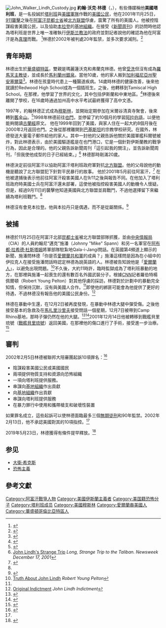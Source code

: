 [[File:John_Walker_Lindh_Custody.jpg|thumb]]
'''約翰·沃克·林德'''（{{lang-en|'''John Phillip Walker Lindh'''}}，{{bd|1981年|2月9日|catIdx=Lindh}}），有些傳媒稱他'''美國塔利班'''，是一名投誠於[[塔利班|塔利班]]與[[美國軍隊|美國軍隊]]作戰的[[美國公民|美國公民]]，他在2001年11月25日，[[911襲擊|911襲擊]]之後在[[阿富汗|阿富汗]][[昆都士省|昆都士省]]被[[北方聯盟_(阿富汗)|北方联盟]]俘虜，震驚了所有的美國人。他被控陰謀殺害美國公民，以及協助[[本拉登|本拉登]]的[[基地組織|基地組織]]。在接受《[[新聞周刊|新聞周刊]]》的訪問時他認為塔利班是世界上唯一准確執行[[伊斯兰教法|伊斯兰教法]]的政府並對記者說他的確認為他在阿富汗是為[[真理|真理]]而戰。 <ref>{{Cite web |url=http://news.bbc.co.uk/chinese/trad/hi/newsid_1780000/newsid_1780800/1780892.stm |title=人物：“美國塔利班”林德 |accessdate=2010-06-04 |archive-date=2014-02-02 |archive-url=https://web.archive.org/web/20140202143033/http://news.bbc.co.uk/chinese/trad/hi/newsid_1780000/newsid_1780800/1780892.stm |dead-url=no }}</ref>林德於2002年被判處20年監禁，並多次要求減刑。<ref>{{Cite web |url=http://www.hkheadline.com/instantnews/news_content/200812/19/20081219b000005.html?cat=b |title=美籍塔利班 第五度求減刑 |accessdate=2010-06-08 |archive-date=2010-11-17 |archive-url=https://web.archive.org/web/20101117192943/http://www.hkheadline.com/instantnews/news_content/200812/19/20081219b000005.html?cat=b |dead-url=no }}</ref>

==青年時期==
林德出生於[[華盛頓特區|華盛頓特區]]，雙親是瑪麗蓮沃克和弗蘭克林德。他曾[[受洗|受洗]]但沒有成為[[羅馬天主教徒|羅馬天主教徒]]，並成長於[[銀泉_(馬利蘭州)|馬利蘭州銀泉]]。當他10歲，他的家人搬到[[加利福尼亞州|加利福尼亞州]][[聖安塞爾莫|聖安塞爾莫]]<ref name=time>{{cite news|last=Tyrangiel|first=Josh|title=The Taliban Next Door|work=[[Time_(magazine)|Time magazine]]|date=December 8, 2001|url=http://www.time.com/time/nation/article/0,8599,187564,00.html|accessdate=2009-08-01|archive-date=2013-08-23|archive-url=https://web.archive.org/web/20130823120627/http://www.time.com/time/nation/article/0,8599,187564,00.html|dead-url=no}}</ref>。林德在孩童時代患上一種腸道疾病。14歲時林德的健康改善，後來他就讀於Redwood High School成為一個插班生。之後，他轉移到Tamiscal High School。在那裡，他學習了世界的文化，其中包括伊斯蘭和中東地區。<ref name=time>{{cite news|last=Tyrangiel|first=Josh|title=The Taliban Next Door|work=[[Time_(magazine)|Time magazine]]|date=December 8, 2001|url=http://www.time.com/time/nation/article/0,8599,187564,00.html|accessdate=2009-08-01}}</ref>林德後來離開了學校，在16歲時通過加州高中水平考試最終獲得了高中文憑。

1997年，約翰林德正式成為[[穆斯林|穆斯林]]，並開始定期參加在米爾谷清真寺聚會，後來轉到[[舊金山|舊金山]]。<ref name=Time20011209>{{cite news |title=The Taliban Next Door |url=http://www.time.com/time/nation/article/0,8599,187564,00.html |publisher=[[Time_magazine|Time magazine]] |author=[[Josh_Tyrangiel|Josh Tyrangiel]] |date=December 9, 2001 |accessdate=2008-05-26 |archive-date=2013-08-23 |archive-url=https://web.archive.org/web/20130823120627/http://www.time.com/time/nation/article/0,8599,187564,00.html |dead-url=no }}</ref>1998年林德前往[[也門|也門]]，並停留了約10個月的學習[[阿拉伯語|阿拉伯語]]，以便他能夠閱讀[[古蘭經|古蘭經]]原文。 他在1999年回到了美國，與家人住在一起大約8個月後在2000年2月返回也門。之後從那裡離開到[[巴基斯坦|巴基斯坦]]的宗教學校研究。在國外，林德發送大量電子郵件給他的家人。其中一封他的父親告訴他關於美國軍艦科爾號被炸，對此林德表示，由於美國驅逐艦是在也門港口，它是一個針對伊斯蘭教的戰爭行為，因此是合理的。他的父親告訴新聞周刊「這引起我的關注」，並告訴新聞周刊，「但我使他成型的日子已經結束。」<ref name=.>[http://www.rickross.com/reference/alqaeda/alqaeda27.html John Lindh's Strange Trip] {{webarchive|url=https://web.archive.org/web/20100614065819/http://www.rickross.com/reference/alqaeda/alqaeda27.html |date=2010-06-14 }} ''Long, Strange Trip to the Taliban. Newsweek December 17, 2001''</ref> 林德那時剛滿20歲。

林德決定前往阿富汗以協助阿富汗塔利班政府軍對抗[[北方聯盟_(阿富汗)|北方聯盟]]。他的父母說他的動機是聽說了北方聯盟犯下針對平民暴行的故事。 他於2001年5月前往阿富汗，<ref>{{cite web |url= http://www.esquire.com/features/ESQ0706JLINDH_106 |title= Innocent |author= [[Tom_Junod|Tom Junod]] |date= July 1, 2006 |work= Esquire |accessdate= January 30, 2010 |archive-date= 2014-07-10 |archive-url= https://web.archive.org/web/20140710004943/http://www.esquire.com/features/ESQ0706JLINDH_106 |dead-url= no }}</ref> 在他被逮捕後表示他前往阿富汗殺害美國人在9/11之後與報告不同。在他加入了塔利班政府時美國士兵在阿富汗還未部署，這使他被指控殺害美國人的動機令人懷疑。但是，經過9月11日的襲擊他知道美國與北方聯盟並肩戰鬥，不過他選擇留下來繼續為塔利班戰鬥。<ref name="now"/>

林德沒有會見本拉登。他與本拉丹只是偶遇，而不是從屬關係。<ref name="now">{{cite web|url=http://www.democracynow.org/2009/7/31/exclusive_john_walker_lindhs_parents_discuss|title=John Walker Lindh’s Parents Discuss Their Son’s Story|date=July 31, 2009|publisher=Democracy Now|accessdate=22 March 2010|archive-date=2019-05-17|archive-url=https://web.archive.org/web/20190517065441/https://www.democracynow.org/2009/7/31/exclusive_john_walker_lindhs_parents_discuss|dead-url=no}}</ref>

==被捕==
林德於11月25日在阿富汗北部[[昆都士省|昆都士省]]被北方聯盟部隊抓獲，並由[[中央情報局|中央情報局]]（CIA）的人員約翰尼“邁克”施潘（Johnny "Mike" Spann）和另一名軍官在[[阿布都·拉希德·杜斯塔姆|阿布都·拉希德·杜斯塔姆]]將軍部隊駐紮地Qala-i-Jangi問話。在英國第4頻道上顯示的新聞，施潘問林德「你是否[[愛爾蘭共和軍|愛爾蘭共和軍]]的成員？」施潘這樣問是因為在小組中的伊拉克人在接受施潘問話時認定林德為說英語的人。林德被告知說他是「[[愛爾蘭人|愛爾蘭人]]」，以避免出現問題。<ref name="Truth About John Lindh">[http://www.honormikespann.org/pdfs/pelton_feb2006.pdf Truth About John Lindh] {{webarchive|url=https://web.archive.org/web/20060325105219/http://www.honormikespann.org/pdfs/pelton_feb2006.pdf |date=2006-03-25 }} ''Robert Young Pelton''</ref>不久後，大約11時許，臨時監獄成為了塔利班暴動的地方，在那裡與施潘一起喪生的還有數百名外國武裝分子。根據[[CNN|CNN]]記者羅伯特楊佩爾頓（Robert Young Pelton）對其他俘虜的採訪，林德對於計劃中的暴動完全知情，但保持沉默，沒有與美國人合作。<ref name="Truth About John Lindh"/>即使他的綁匪可能會為他提供了更好的待遇，不過林德沒有報告他的美國公民身份。<ref>[http://news.findlaw.com/hdocs/docs/lindh/uswlindh020502cmp.html Original Indictment] {{Wayback|url=http://news.findlaw.com/hdocs/docs/lindh/uswlindh020502cmp.html |date=20171222051640 }} ''John Lindh Indictment''</ref>

林德在暴動中生還，在12月2日被再度發現，在暴動中林德大腿中彈受傷。之後他接受基本的急救及在[[馬扎里沙里夫|馬扎里沙里夫]]接受問話一個星期，12月7日被帶到Camp Rhino基地，那時子彈仍然在他的大腿。<ref name="JapanToday">{{cite web| date = August 1, 2007| url = http://www.japantoday.com/news/jp/e/tools/print.asp?content=news&id=208973| title = U.S. denies torturing American Taliban| publisher = Japan Today| accessdate = 2007-08-01| last = | archive-date = 2007-10-15| archive-url = https://web.archive.org/web/20071015173102/http://www.japantoday.com/news/jp/e/tools/print.asp?content=news&id=208973| dead-url = yes}}</ref><ref name="IOL">{{cite web| year = 2000| url = http://www.iol.co.za/general/newsview.php?art_id=qw1024422481280B232&click_id=3&set_id=1| title = Lindh's rights were violated, lawyers say| publisher = IOL| accessdate = 2007-08-01| last = By Deborah Charles| archive-date = 2008-01-23| archive-url = https://web.archive.org/web/20080123193039/http://www.iol.co.za/general/newsview.php?art_id=qw1024422481280B232&click_id=3&set_id=1| dead-url = no}}</ref>2001年12月14日他被轉移到戰艦貝里琉號（[[貝里琉號兩棲突擊艦|戰艦貝里琉號]]）返回美國，在那裡他的傷口進行了手術，接受進一步治療。<ref name="Lawsuit">{{cite web| date = April 2, 2002| url = http://news.findlaw.com/cnn/docs/terrorism/us032902opp2licmot.pdf| title = UNITED STATES OF AMERICA vs JOHN PHILLIP WALKER LINDH – CRIMINAL NO. 02-37-A| format = PDF| publisher = UNITED STATES DISTRICT COURT| accessdate = 2007-08-01| last = PAUL J. McNULTY [[Lawyer|UNITED STATES ATTORNEY]]| quote = On December 14, 2001, Lindh was flown from [[Camp_Rhino|Camp Rhino]] to the USS ''Peleliu'' where he received the following treatment: 12 days after his US capture in [[Afghanistan|Afghanistan]], he was operated on by the ''Peleliu’s'' senior surgeon to remove the bullet lodged in his leg; he received daily medical treatment for the bullet wound as well as mild frostbite on his toes; he received various forms of medication including Motrin and Keflex (an [[antibiotic|antibiotic]]). He and his fellow detainees were advised five times per day as to the time for prayer and the brig supervisor called up to the deck to ascertain the location of [[Mecca|Mecca]] so that he could advise the detainees in which direction to pray. He and his fellow detainees were provided Quorans to facilitate their prayers. He was permitted to shower twice a week and to wash his feet every day. He was given meals and unlimited water, was permitted to talk with his fellow detainees; and he was repeatedly queried by ''Peleliu'' personnel whether there was anything else he needed.| archive-date = 2017-08-25| archive-url = https://web.archive.org/web/20170825065229/http://news.findlaw.com/cnn/docs/terrorism/us032902opp2licmot.pdf| dead-url = no}}</ref>

==審判==
2002年2月5日林德被聯邦大陪審團起訴10項罪名：<ref name="CNN">{{cite news |url=http://transcripts.cnn.com/TRANSCRIPTS/0202/05/ip.00.html |title=Transcript of John Ashcroft – February 5, 2002 |publisher=Transcripts.cnn.com |date=2002-02-05 |accessdate=2010-03-22 |archive-date=2016-10-05 |archive-url=https://web.archive.org/web/20161005133409/http://transcripts.cnn.com/TRANSCRIPTS/0202/05/ip.00.html |dead-url=no }}</ref>
* 陰謀殺害美國公民或美國國民
* 兩項提供物質支持和資源向恐怖組織
* 一項向塔利班提供服務。
* 串謀向[[基地組織|基地組織]]作出貢獻
* 向[[基地組織|基地組織]]作出貢獻
* 串謀向塔利班提供服務
* 在暴力罪行中使用和攜帶槍支和破壞性裝置
如果罪名成立，這些起訴可以使林德面臨最多三個[[無期徒刑|無期徒刑]]和90年監禁。2002年2月13日，他不承認美國對其的10項指控。<ref name="CNN"/>

2019年5月23日，林德獲得有條件提早釋放。<ref name=voa2019>{{Cite news |url=https://www.voanews.com/a/can-john-walker-lindh-be-deradicalized/4929077.html |title=Can John Walker Lindh Be Deradicalized? |publisher=VOA |date=2019-05-23 |accessdate=2019-05-24 |archive-date=2019-05-24 |archive-url=https://web.archive.org/web/20190524033408/https://www.voanews.com/a/can-john-walker-lindh-be-deradicalized/4929077.html |dead-url=no }}</ref>

==参见==
* [[大衛·希克斯|大衛·希克斯]]
* [[恐怖主義|恐怖主義]]

==參考文獻==
{{Reflist|2}}

{{Authority control}}
{{DEFAULTSORT:Lindh, John Walker}}
[[Category:阿富汗戰爭人物|Category:阿富汗戰爭人物]]
[[Category:美國伊斯蘭主義者|Category:美國伊斯蘭主義者]]
[[Category:美国籍恐怖分子|Category:美国籍恐怖分子]]
[[Category:塔利班成员|Category:塔利班成员]]
[[Category:美國穆斯林|Category:美國穆斯林]]
[[Category:愛爾蘭裔美國人|Category:愛爾蘭裔美國人]]
[[Category:華盛頓哥倫比亞特區人|Category:華盛頓哥倫比亞特區人]]